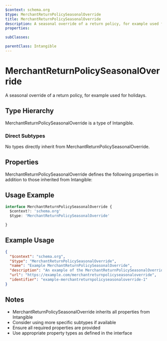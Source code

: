 ```yaml
---
$context: schema.org
$type: MerchantReturnPolicySeasonalOverride
title: MerchantReturnPolicySeasonalOverride
description: A seasonal override of a return policy, for example used for holidays.
properties:

subClasses:

parentClass: Intangible
---
```


# MerchantReturnPolicySeasonalOverride

A seasonal override of a return policy, for example used for holidays.

## Type Hierarchy

MerchantReturnPolicySeasonalOverride is a type of Intangible.

### Direct Subtypes

No types directly inherit from MerchantReturnPolicySeasonalOverride.

## Properties

MerchantReturnPolicySeasonalOverride defines the following properties in addition to those inherited from Intangible:



## Usage Example

```typescript
interface MerchantReturnPolicySeasonalOverride {
  $context?: 'schema.org'
  $type: 'MerchantReturnPolicySeasonalOverride'

}
```

## Example Usage

```json
{
  "$context": "schema.org",
  "$type": "MerchantReturnPolicySeasonalOverride",
  "name": "Example MerchantReturnPolicySeasonalOverride",
  "description": "An example of the MerchantReturnPolicySeasonalOverride type",
  "url": "https://example.com/merchantreturnpolicyseasonaloverride",
  "identifier": "example-merchantreturnpolicyseasonaloverride-1"
}
```

## Notes

- MerchantReturnPolicySeasonalOverride inherits all properties from Intangible
- Consider using more specific subtypes if available
- Ensure all required properties are provided
- Use appropriate property types as defined in the interface

